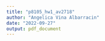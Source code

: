 ```yaml
---
title: "p8105_hw1_av2718"
author: "Angelica Vina Albarracin"
date: "2022-09-27"
output: pdf_document
---
```


